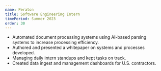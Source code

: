 ```yaml
---
name: Peraton
title: Software Engineering Intern
timePeriod: Summer 2023
order: 30
---
```


- Automated document processing systems using AI-based parsing systems to increase processing efficiency.
- Authored and presented a whitepaper on systems and processes developed.
- Managing daily intern standups and kept tasks on track.
- Created data ingest and management dashboards for U.S. contractors.
